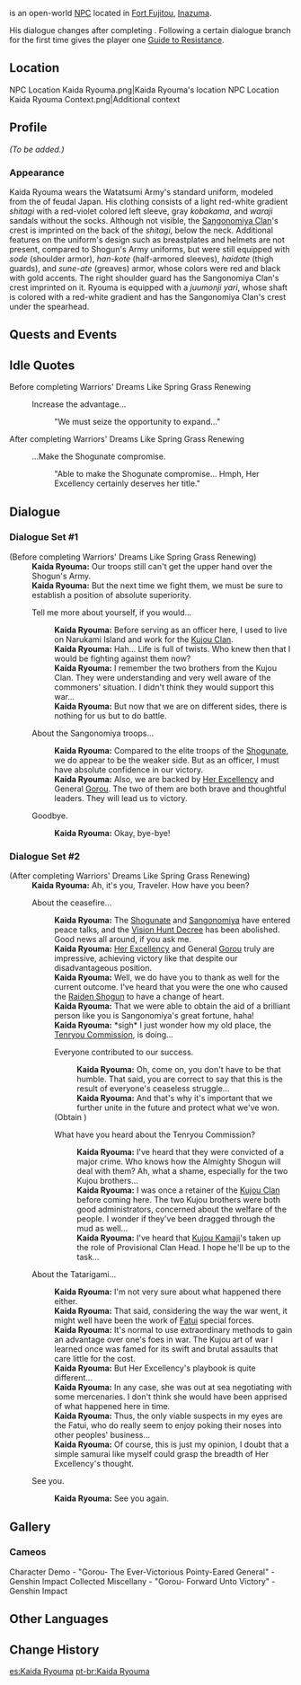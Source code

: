 {{Meta
<!-- REMOVE THIS TEMPLATE AFTER ADDING MISSING INFO -->
|missing_NPC_profile  = yes
}}
{{Character Infobox
|type             = Open-World NPC
|image            = NPC Kaida Ryouma.png
|realname         = 
|region           = Inazuma
|location         = Inazuma
|affiliation      = Watatsumi Army
|title            = Sangonomiya Officer
|voiceEN          = 
|voiceCN          = 
|voiceJP          = 
|dialoguereward   = {{Card|Guide to Resistance|1}}
}}
{{Lang|'''Kaida Ryouma'''|ja=甲斐田龍馬|ja_rm=Kaida Ryouma}} is an open-world [[NPC]] located in [[Fort Fujitou]], [[Inazuma]].

His dialogue changes after completing {{Quest|Warriors' Dreams Like Spring Grass Renewing}}. Following a certain dialogue branch for the first time gives the player one [[Guide to Resistance]].

==Location==
<gallery>
NPC Location Kaida Ryouma.png|Kaida Ryouma's location
NPC Location Kaida Ryouma Context.png|Additional context
</gallery>

==Profile==
<!-- detailed story/lore information goes here -->
''(To be added.)''

===Appearance===
Kaida Ryouma wears the Watatsumi Army's standard uniform, modeled from the {{Lang|''ashigaru''|ja=足軽}} of feudal Japan. His clothing consists of a light red-white gradient ''shitagi'' with a red-violet colored left sleeve, gray ''kobakama'', and ''waraji'' sandals without the socks. Although not visible, the [[Sangonomiya Clan]]'s crest is imprinted on the back of the ''shitagi'', below the neck. Additional features on the uniform's design such as breastplates and helmets are not present, compared to Shogun's Army uniforms, but were still equipped with ''sode'' (shoulder armor), ''han-kote'' (half-armored sleeves), ''haidate'' (thigh guards), and ''sune-ate'' (greaves) armor, whose colors were red and black with gold accents. The right shoulder guard has the Sangonomiya Clan's crest imprinted on it. Ryouma is equipped with a ''juumonji yari'', whose shaft is colored with a red-white gradient and has the Sangonomiya Clan's crest under the spearhead.

==Quests and Events==
{{Quests and Events}}

==Idle Quotes==
;Before completing Warriors' Dreams Like Spring Grass Renewing
{{Dialogue Start}}
:{{DIcon|Idle}} Increase the advantage...
::{{A|VO Kaida Ryouma 01.ogg}} "We must seize the opportunity to expand..."
{{Dialogue End}}

;After completing Warriors' Dreams Like Spring Grass Renewing
{{Dialogue Start}}
:{{DIcon|Idle}} ...Make the Shogunate compromise.
::{{A|VO Kaida Ryouma 02.ogg}} "Able to make the Shogunate compromise... Hmph, Her Excellency certainly deserves her title."
{{Dialogue End}}

==Dialogue==
===Dialogue Set #1===
{{Dialogue Start}}
;(Before completing Warriors' Dreams Like Spring Grass Renewing)
:'''Kaida Ryouma:''' Our troops still can't get the upper hand over the Shogun's Army.
:'''Kaida Ryouma:''' But the next time we fight them, we must be sure to establish a position of absolute superiority.
:{{DIcon}} Tell me more about yourself, if you would...
::'''Kaida Ryouma:''' Before serving as an officer here, I used to live on Narukami Island and work for the [[Kujou Clan]].
::'''Kaida Ryouma:''' Hah... Life is full of twists. Who knew then that I would be fighting against them now?
::'''Kaida Ryouma:''' I remember the two brothers from the Kujou Clan. They were understanding and very well aware of the commoners' situation. I didn't think they would support this war...
::'''Kaida Ryouma:''' But now that we are on different sides, there is nothing for us but to do battle.
:{{DIcon}} About the Sangonomiya troops...
::'''Kaida Ryouma:''' Compared to the elite troops of the [[Shogunate]], we do appear to be the weaker side. But as an officer, I must have absolute confidence in our victory.
::'''Kaida Ryouma:''' Also, we are backed by [[Sangonomiya Kokomi|Her Excellency]] and General [[Gorou]]. The two of them are both brave and thoughtful leaders. They will lead us to victory.
:{{DIcon}} Goodbye.
::'''Kaida Ryouma:''' Okay, bye-bye!
{{Dialogue End}}

===Dialogue Set #2===
{{Dialogue Start}}
;(After completing Warriors' Dreams Like Spring Grass Renewing)
:'''Kaida Ryouma:''' Ah, it's you, Traveler. How have you been?
:{{DIcon}} About the ceasefire...
::'''Kaida Ryouma:''' The [[Shogunate]] and [[Watatsumi Army|Sangonomiya]] have entered peace talks, and the [[Vision Hunt Decree]] has been abolished. Good news all around, if you ask me.
::'''Kaida Ryouma:''' [[Sangonomiya Kokomi|Her Excellency]] and General [[Gorou]] truly are impressive, achieving victory like that despite our disadvantageous position.
::'''Kaida Ryouma:''' Well, we do have you to thank as well for the current outcome. I've heard that you were the one who caused the [[Raiden Shogun]] to have a change of heart.
::'''Kaida Ryouma:''' That we were able to obtain the aid of a brilliant person like you is Sangonomiya's great fortune, haha!
::'''Kaida Ryouma:''' *sigh* I just wonder how my old place, the [[Tenryou Commission]], is doing...
::{{DIcon|Reward}} Everyone contributed to our success.
:::'''Kaida Ryouma:''' Oh, come on, you don't have to be that humble. That said, you are correct to say that this is the result of everyone's ceaseless struggle...
:::'''Kaida Ryouma:''' And that's why it's important that we further unite in the future and protect what we've won.
::;(Obtain {{Item|Guide to Resistance|20|x=1}})
::{{DIcon}} What have you heard about the Tenryou Commission?
:::'''Kaida Ryouma:''' I've heard that they were convicted of a major crime. Who knows how the Almighty Shogun will deal with them? Ah, what a shame, especially for the two Kujou brothers...
:::'''Kaida Ryouma:''' I was once a retainer of the [[Kujou Clan]] before coming here. The two Kujou brothers were both good administrators, concerned about the welfare of the people. I wonder if they've been dragged through the mud as well...
:::'''Kaida Ryouma:''' I've heard that [[Kujou Kamaji]]'s taken up the role of Provisional Clan Head. I hope he'll be up to the task...
:{{DIcon}} About the Tatarigami...
::'''Kaida Ryouma:''' I'm not very sure about what happened there either.
::'''Kaida Ryouma:''' That said, considering the way the war went, it might well have been the work of [[Fatui]] special forces.
::'''Kaida Ryouma:''' It's normal to use extraordinary methods to gain an advantage over one's foes in war. The Kujou art of war I learned once was famed for its swift and brutal assaults that care little for the cost.
::'''Kaida Ryouma:''' But Her Excellency's playbook is quite different...
::'''Kaida Ryouma:''' In any case, she was out at sea negotiating with some mercenaries. I don't think she would have been apprised of what happened here in time.
::'''Kaida Ryouma:''' Thus, the only viable suspects in my eyes are the Fatui, who do really seem to enjoy poking their noses into other peoples' business...
::'''Kaida Ryouma:''' Of course, this is just my opinion, I doubt that a simple samurai like myself could grasp the breadth of Her Excellency's thought.
:{{DIcon}} See you.
::'''Kaida Ryouma:''' See you again.
{{Dialogue End}}

==Gallery==
===Cameos===
<gallery>
Character Demo - "Gorou- The Ever-Victorious Pointy-Eared General" - Genshin Impact
Collected Miscellany - "Gorou- Forward Unto Victory" - Genshin Impact
</gallery>

==Other Languages==
{{Other Languages
|default_hidden = 1
|en      = Kaida Ryouma
|zhs     = 甲斐田龙马
|zhs_rm  = Jiǎfěitián Lóngmǎ
|zht     = 甲斐田龍馬
|zht_rm  = Jiǎfěitián Lóngmǎ
|ja      = 甲斐田龍馬
|ja_rm   = Kaida Ryouma
|ko      = 카이다 료마
|es      = Kaida Ryouma
|fr      = Kaida Ryouma
|ru      = Каида Рёма
|th      = Kaida Ryouma
|vi      = Kaida Ryouma
|de      = Kaida Ryouma
|id      = Kaida Ryouma
|pt      = Kaida Ryouma
|tr      = Kaida Ryouma
|it      = Kaida Ryouma
}}

==Change History==
{{Change History|2.0}}
<!--
==References==
{{Reflist}}
-->

[[es:Kaida Ryouma]]
[[pt-br:Kaida Ryouma]]